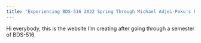 ```yaml
---
title: "Experiencing BDS-516 2022 Spring Through Michael Adjei-Poku's Eyes"
---
```


Hi everybody, this is the website I'm creating after going through a semester of BDS-516.
